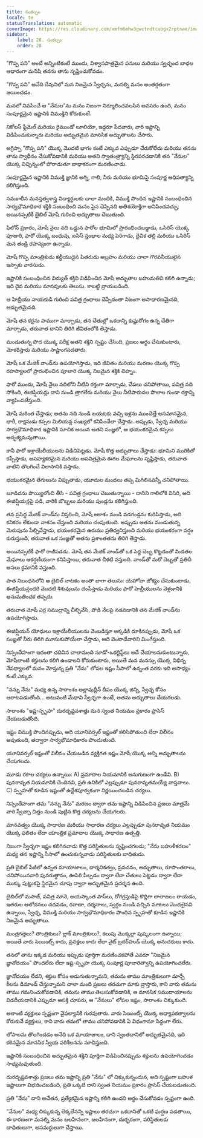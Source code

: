 ```yaml
---
title: సంకల్పం
locale: te
statusTranslation: automatic
coverImage: https://res.cloudinary.com/xmfm6mhw3gwctndtcubgx2rptnae/image/upload/v1740468922/small_cover_tratado_de_psicologia_revolucionaria_a4c0dca4e0.webp
sidebar:
    label: 28. సంకల్పం
    order: 28
---
```

"గొప్ప పని" అంటే అన్నింటికంటే ముందు, విశ్వాసపాత్రమైన పనులు మరియు స్వచ్ఛంద బాధల ఆధారంగా మనిషి తనను తాను సృష్టించుకోవడం.

"గొప్ప పని" అనేది దేవునిలో మన నిజమైన స్వేచ్ఛను, మనల్ని మనం అంతర్గతంగా జయించడం.

మనలో నివసించే ఆ "నేనుల"ను మనం నిజంగా నిర్మూలించవలసిన అవసరం ఉంది, మనం సంపూర్ణమైన ఇష్టానికి విముక్తిని కోరుకుంటే.

నికోలస్ ఫ్లేమెల్ మరియు రైముండో లూలియో, ఇద్దరూ పేదవారు, వారి ఇష్టాన్ని విడిపించుకున్నారు మరియు అద్భుతమైన మానసిక అద్భుతాలను చేసారు.

అగ్రిప్పా "గొప్ప పని" యొక్క మొదటి భాగం కంటే ఎక్కువ ఎప్పుడూ చేరుకోలేదు మరియు తనను తాను స్వాధీనం చేసుకోవడానికి మరియు అతని స్వాతంత్ర్యాన్ని స్థిరపరచడానికి తన "నేనుల" యొక్క విచ్ఛిన్నంలో పోరాడుతూ బాధాకరంగా మరణించాడు.

సంపూర్ణమైన ఇష్టానికి విముక్తి జ్ఞానికి అగ్ని, గాలి, నీరు మరియు భూమిపై సంపూర్ణ ఆధిపత్యాన్ని కలిగిస్తుంది.

సమకాలీన మనస్తత్వశాస్త్ర విద్యార్థులకు చాలా మందికి, విముక్తి పొందిన ఇష్టానికి సంబంధించిన సార్వభౌమాధికార శక్తికి సంబంధించి మనం పైన చెప్పినది అతిశయోక్తిగా అనిపించవచ్చు; అయినప్పటికీ బైబిల్ మోషే గురించి అద్భుతాలు చెబుతుంది.

ఫిలోన్ ప్రకారం, మోషే నైలు నది ఒడ్డున ఫారోల భూమిలో ప్రారంభించబడ్డాడు, ఒసిరిస్ యొక్క పూజారి, ఫారో యొక్క బంధువు, ఐసిస్ స్తంభాల మధ్య పెరిగాడు, దైవిక తల్లి మరియు ఒసిరిస్ మన తండ్రి రహస్యంగా ఉన్నాడు.

మోషే గొప్ప మాంత్రికుడు కల్దీయుడైన పితరుడు అబ్రహం మరియు చాలా గౌరవనీయులైన ఇస్సాకు వారసుడు.

ఇష్టానికి సంబంధించిన విద్యుత్ శక్తిని విడిపించిన మోషే అద్భుతాల బహుమతిని కలిగి ఉన్నాడు; ఇది దైవ మరియు మానవులకు తెలుసు. కాబట్టి వ్రాయబడింది.

ఆ హెబ్రీయు నాయకుడి గురించి పవిత్ర గ్రంథాలు చెప్పేదంతా నిజంగా అసాధారణమైనది, అద్భుతమైనది.

మోషే తన కర్రను పాముగా మార్చాడు, తన చేతుల్లో ఒకదాన్ని కుష్టురోగం ఉన్న చేతిగా మార్చాడు, తరువాత దానిని తిరిగి జీవితంలోకి తెస్తాడు.

మండుతున్న పొద యొక్క పరీక్ష అతని శక్తిని స్పష్టం చేసింది, ప్రజలు అర్థం చేసుకుంటారు, మోకరిస్తారు మరియు సాష్టాంగపడతారు.

మోషే ఒక మేజిక్ వాండ్‌ను ఉపయోగిస్తాడు, ఇది జీవితం మరియు మరణం యొక్క గొప్ప రహస్యాలలో ప్రారంభించిన పూజారి యొక్క నిజమైన శక్తికి చిహ్నం.

ఫారో ముందు, మోషే నైలు నదిలోని నీటిని రక్తంగా మార్చాడు, చేపలు చనిపోతాయి, పవిత్ర నది సోకింది, ఈజిప్షియన్లు దాని నుండి త్రాగలేరు మరియు నైలు నీటిపారుదల పొలాల గుండా రక్తాన్ని వ్యాపింపజేస్తుంది.

మోషే మరింత చేస్తాడు; అతను నది నుండి బయటకు వచ్చి ఇళ్లను ముంచెత్తే అసమానమైన, భారీ, రాక్షసుడు కప్పల మిలియన్ల సంఖ్యలో కనిపించేలా చేస్తాడు. అప్పుడు, స్వేచ్ఛ మరియు సార్వభౌమాధికార ఇష్టానికి సూచిక అయిన అతని సంజ్ఞలో, ఆ భయంకరమైన కప్పలు అదృశ్యమవుతాయి.

కానీ ఫారో ఇశ్రాయేలీయులను విడిచిపెట్టడు. మోషే కొత్త అద్భుతాలు చేస్తాడు: భూమిని మురికితో కప్పేస్తాడు, అసహ్యకరమైన మరియు అపవిత్రమైన ఈగల మేఘాలను సృష్టిస్తాడు, తరువాత వాటిని తొలగించే విలాసానికి వస్తాడు.

భయంకరమైన తెగులును విప్పుతాడు, యూదుల మందలు తప్ప మిగిలినవన్నీ చనిపోతాయి.

బూడిదను పొయ్యిలోంచి తీసి - పవిత్ర గ్రంథాలు చెబుతున్నాయి - దానిని గాలిలోకి విసిరి, అది ఈజిప్షియన్లపై పడి, వారికి బొబ్బలు మరియు పుండ్లను కలిగిస్తుంది.

తన ప్రసిద్ధ మేజిక్ వాండ్‌ను విస్తరించి, మోషే ఆకాశం నుండి వడగండ్లను కురిపిస్తాడు, అది కనికరం లేకుండా నాశనం చేస్తుంది మరియు చంపుతుంది. అప్పుడు అతను మండుతున్న మెరుపును పేల్చివేస్తాడు, భయంకరమైన ఉరుము ప్రతిధ్వనిస్తుంది మరియు భయంకరంగా వర్షం కురుస్తుంది, తరువాత ఒక సంజ్ఞతో అతను ప్రశాంతతను తిరిగి తెస్తాడు.

అయినప్పటికీ ఫారో రాజీపడడు. మోషే తన మేజిక్ వాండ్‌తో ఒక పెద్ద దెబ్బ కొట్టడంతో మిడతల మేఘాలు ఆకర్షణీయంగా కనిపిస్తాయి, తరువాత చీకటి వస్తుంది. వాండ్‌తో మరో దెబ్బతో ప్రతిదీ అసలు క్రమానికి వస్తుంది.

పాత నిబంధనలోని ఆ బైబిల్ నాటకం అంతా బాగా తెలుసు: యెహోవా జోక్యం చేసుకుంటాడు, ఈజిప్షియన్లందరి మొదటి శిశువులను చంపేస్తాడు మరియు ఫారో హెబ్రీయులను వెళ్లడానికి అనుమతించక తప్పదు.

తరువాత మోషే ఎర్ర సముద్రాన్ని చీల్చివేసి, పొడి నేలపై నడవడానికి తన మేజిక్ వాండ్‌ను ఉపయోగిస్తాడు.

ఈజిప్షియన్ యోధులు ఇశ్రాయేలీయులను వెంబడిస్తూ అక్కడికి దూకినప్పుడు, మోషే ఒక సంజ్ఞతో నీరు తిరిగి మూసుకుపోయేలా చేస్తాడు, అది వెంటాడేవారిని మింగేస్తుంది.

నిస్సందేహంగా ఇదంతా చదివిన చాలామంది సూడో-ఒకల్టిస్ట్‌లు అదే చేయాలనుకుంటున్నారు, మోషేలాంటి శక్తులను కలిగి ఉండాలని కోరుకుంటారు, అయితే మన మనస్సు యొక్క విభిన్న నేపథ్యాలలో మనం మోస్తున్న ప్రతి "నేను" లోపల ఇష్టం సీసాలో ఉన్నంత వరకు ఇది అసాధ్యం కంటే ఎక్కువ.

"నన్ను నేను" మధ్య ఉన్న సారాంశం అల్లావుద్దీన్ దీపం యొక్క జిన్ని, స్వేచ్ఛ కోసం ఆరాటపడుతోంది... అటువంటి మేధావి స్వేచ్ఛగా ఉంటే, అతను అద్భుతాలు చేయగలడు.

సారాంశం "ఇష్ట-స్పృహ" దురదృష్టవశాత్తు మన స్వంత నియమం ప్రకారం ప్రాసెస్ చేయబడుతోంది.

ఇష్టం విముక్తి పొందినప్పుడు, అది యూనివర్సల్ ఇష్టంతో కలిసిపోతుంది లేదా విలీనం అవుతుంది, తద్వారా సార్వభౌమాధికారం పొందుతుంది.

యూనివర్సల్ ఇష్టంతో విలీనం చేయబడిన వ్యక్తిగత ఇష్టం మోషే యొక్క అన్ని అద్భుతాలను చేయగలదు.

మూడు రకాల చర్యలు ఉన్నాయి: A) ప్రమాదాల నియమానికి అనుగుణంగా ఉండేవి. B) పునరావృత నియమానికి చెందినవి, ప్రతి ఉనికిలో ఎల్లప్పుడూ పునరావృతమయ్యే వాస్తవాలు. C) స్పృహతో కూడిన ఇష్టంతో ఉద్దేశపూర్వకంగా నిర్ణయించబడిన చర్యలు.

నిస్సందేహంగా తమ "నన్ను నేను" మరణం ద్వారా తమ ఇష్టాన్ని విడిపించిన ప్రజలు మాత్రమే వారి స్వేచ్ఛా చిత్తం నుండి పుట్టిన కొత్త చర్యలను చేయగలరు.

మానవత్వం యొక్క సాధారణ మరియు సాధారణ చర్యలు ఎల్లప్పుడూ పునరావృత నియమం యొక్క ఫలితం లేదా యాంత్రిక ప్రమాదాల యొక్క సాధారణ ఉత్పత్తి.

నిజంగా స్వేచ్ఛగా ఇష్టం కలిగినవాడు కొత్త పరిస్థితులను సృష్టించగలడు; "నేను బహుళీకరణం" మధ్య తన ఇష్టాన్ని సీసాలో ఉంచుకున్నవాడు పరిస్థితులకు బాధితుడు.

ప్రతి బైబిల్ పేజీలో ఉన్నత మాయాజాలం, దార్శనికత్వం, ప్రవచనం, అద్భుతాలు, రూపాంతరాలు, చనిపోయినవారి పునరుత్థానం, ఊపిరి పీల్చడం ద్వారా లేదా చేతులు పెట్టడం ద్వారా లేదా ముక్కు పుట్టుకపై స్థిరమైన చూపు ద్వారా అద్భుతమైన ప్రదర్శన ఉంది.

బైబిల్‌లో మసాజ్, పవిత్ర నూనె, అయస్కాంత పాస్‌లు, రోగగ్రస్తుడిపై కొద్దిగా లాలాజలం రాయడం, ఇతరుల ఆలోచనలు చదవడం, రవాణా, దర్శనాలు, స్వర్గం నుండి వచ్చిన మాటలు మొదలైనవి ఉన్నాయి, స్వేచ్ఛ, విముక్తి మరియు సార్వభౌమాధికారం పొందిన స్పృహతో కూడిన ఇష్టానికి నిజమైన అద్భుతాలు.

మంత్రగత్తెలు? తాంత్రికులు? బ్లాక్ మాంత్రికులు?, కలుపు మొక్కల్లా పుష్కలంగా ఉన్నాయి; అయితే వారు సెయింట్స్ కాదు, ప్రవక్తలు కాదు లేదా వైట్ బ్రదర్‌హుడ్ యొక్క అనుచరులు కాదు.

తనలో తాను ఇక్కడ మరియు ఇప్పుడు పూర్తిగా మరణించకపోతే ఎవరూ "నిజమైన జ్ఞానోదయం" పొందలేరు లేదా ఇష్ట-స్పృహ యొక్క సంపూర్ణ పూజారిత్వాన్ని ఉపయోగించలేరు.

జ్ఞానోదయం లేదని, శక్తుల కోసం అడుగుతున్నామని, తమను తాము మాంత్రికులుగా మార్చే కీలను డిమాండ్ చేస్తున్నామని చాలా మంది ప్రజలు తరచుగా మాకు వ్రాస్తారు, కాని వారు తమను తాము గమనించుకోవడానికి, తమను తాము తెలుసుకోవడానికి, ఆ మానసిక సముదాయాలను విడదీయడానికి ఎప్పుడూ ఆసక్తి చూపరు, ఆ "నేనులు" లోపల ఇష్టం, సారాంశం చిక్కుకుంది.

అలాంటి వ్యక్తులు స్పష్టంగా వైఫల్యానికి గురవుతారు. వారు సెయింట్స్ యొక్క అధ్యాపకత్వాలను కోరుకునే వ్యక్తులు, కాని వారు తమలో తాము చనిపోవడానికి ఏ విధంగానూ సిద్ధంగా లేరు.

లోపాలను తొలగించడం అనేది ఒక మాయాజాలం, దాని స్వంతదానిలో అద్భుతమైనది, ఇది కఠినమైన మానసిక స్వీయ పరిశీలనను సూచిస్తుంది.

ఇష్టానికి సంబంధించిన అద్భుతమైన శక్తిని పూర్తిగా విడిపించినప్పుడు శక్తులను ఉపయోగించడం సాధ్యమవుతుంది.

దురదృష్టవశాత్తు ప్రజలు తమ ఇష్టాన్ని ప్రతి "నేను" లో చిక్కుకున్నందున, అది స్పష్టంగా బహుళ ఇష్టాలుగా విభజించబడింది, ప్రతి ఒక్కటి దాని స్వంత నియమం ప్రకారం ప్రాసెస్ చేయబడుతుంది.

ప్రతి "నేను" దాని అచేతన, ప్రత్యేకమైన ఇష్టాన్ని కలిగి ఉందని అర్థం చేసుకోవడం స్పష్టంగా ఉంది.

"నేనుల" మధ్య చిక్కుకున్న లెక్కలేనన్ని ఇష్టాలు తరచుగా ఒకదానితో ఒకటి ఘర్షణ పడతాయి, ఈ కారణంగా మనల్ని మనం బలహీనంగా, బలహీనంగా, దుర్భరంగా, పరిస్థితులకు బాధితులుగా, అసమర్థులుగా చేస్తాయి.
